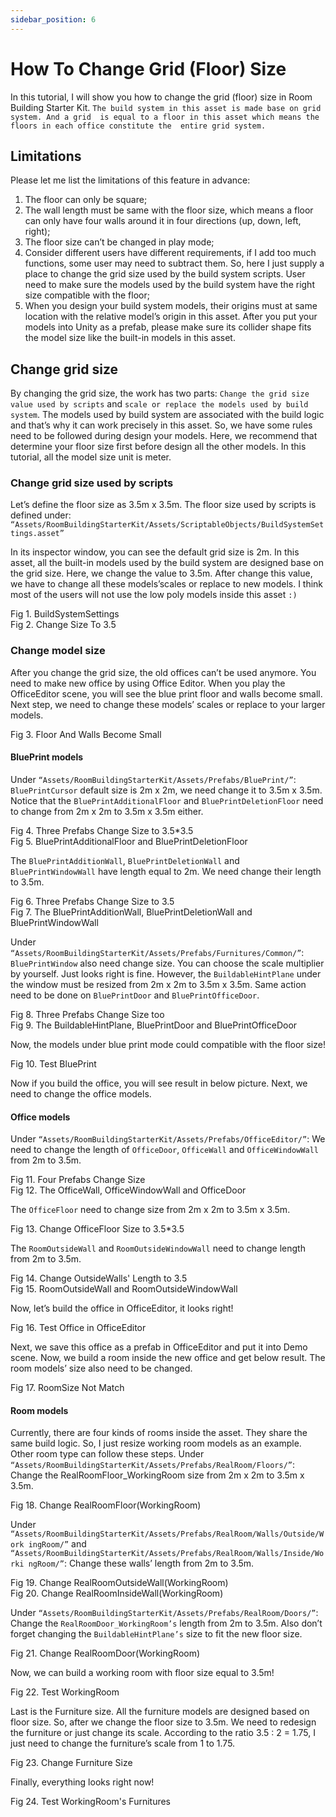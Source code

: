 ```yaml
---
sidebar_position: 6
---
```



# How To Change Grid (Floor) Size

In this tutorial, I will show you how to change the grid (floor) size in Room Building 
Starter Kit. `The build system in this asset is made base on grid system. And a grid 
is equal to a floor in this asset which means the floors in each office constitute the 
entire grid system.`


##  Limitations

Please let me list the limitations of this feature in advance:
1. The floor can only be square;
2. The wall length must be same with the floor size, which means a floor can only 
have four walls around it in four directions (up, down, left, right);
3. The floor size can’t be changed in play mode;
4. Consider different users have different requirements, if I add too much functions, 
some user may need to subtract them. So, here I just supply a place to change the 
grid size used by the build system scripts. User need to make sure the models used 
by the build system have the right size compatible with the floor;
5. When you design your build system models, their origins must at same location 
with the relative model’s origin in this asset. After you put your models into Unity 
as a prefab, please make sure its collider shape fits the model size like the built-in 
models in this asset.

##  Change grid size

By changing the grid size, the work has two parts: `Change the grid size value used by scripts` 
and `scale or replace the models used by build system`. The models used 
by build system are associated with the build logic and that’s why it can work 
precisely in this asset. So, we have some rules need to be followed during design your 
models. Here, we recommend that determine your floor size first before design all the 
other models. In this tutorial, all the model size unit is meter.

###  Change grid size used by scripts

Let’s define the floor size as 3.5m x 3.5m. The floor size used by scripts is defined 
under:
`“Assets/RoomBuildingStarterKit/Assets/ScriptableObjects/BuildSystemSettings.asset”`

In its inspector window, you can see the default grid size is 2m. In this asset, all the built-in 
models used by the build system are designed base on the grid size. Here, we change the 
value to 3.5m.
After change this value, we have to change all these models’scales or replace to new models. 
I think most of the users will not use the low poly models inside this asset `:)`


<div style={{ display: 'flex', flexDirection: 'column', justifyContent: 'center', alignItems: 'center', }}>
    <CustomImage src="/img/room-building-starter-kit/How_To_Change_Grid (Floor)_Size_Image_Page2_0001.jpg" alt="1" width="600" style={{ margin: '10px 20px' }}/>
    <div style={{ fontSize: '12px', color: '#666', margin: '5px 0 0 0' }}>Fig 1. BuildSystemSettings</div>
</div>



<div style={{ display: 'flex', flexDirection: 'column', justifyContent: 'center', alignItems: 'center', }}>
    <CustomImage src="/img/room-building-starter-kit/How_To_Change_Grid (Floor)_Size_Image_Page2_0002.jpg" alt="1" width="600" style={{ margin: '10px 20px' }}/>
    <div style={{ fontSize: '12px', color: '#666', margin: '5px 0 0 0' }}>Fig 2. Change Size To 3.5</div>
</div>


###  Change model size

After you change the grid size, the old offices can’t be used anymore. You need to make 
new office by using Office Editor. When you play the OfficeEditor scene, you will see 
the blue print floor and walls become small. Next step, we need to change these models’
scales or replace to your larger models.


<div style={{ display: 'flex', flexDirection: 'column', justifyContent: 'center', alignItems: 'center', }}>
    <CustomImage src="/img/room-building-starter-kit/How_To_Change_Grid (Floor)_Size_Image_Page2_0003.jpg" alt="1" width="600" style={{ margin: '10px 20px' }}/>
    <div style={{ fontSize: '12px', color: '#666', margin: '5px 0 0 0' }}>Fig 3. Floor And Walls Become Small</div>
</div>


#### BluePrint models

Under `“Assets/RoomBuildingStarterKit/Assets/Prefabs/BluePrint/”`:
`BluePrintCursor` default size is 2m x 2m, we need change it to 3.5m x 3.5m.
Notice that the `BluePrintAdditionalFloor` and `BluePrintDeletionFloor` need to 
change from 2m x 2m to 3.5m x 3.5m either.


<div style={{ display: 'flex', flexDirection: 'column', justifyContent: 'center', alignItems: 'center', }}>
    <CustomImage src="/img/room-building-starter-kit/How_To_Change_Grid (Floor)_Size_Image_Page3_0001.jpg" alt="1" width="600" style={{ margin: '10px 20px' }}/>
    <div style={{ fontSize: '12px', color: '#666', margin: '5px 0 0 0' }}>Fig 4. Three Prefabs Change Size to 3.5*3.5</div>
</div>


<div style={{ display: 'flex', flexDirection: 'column', justifyContent: 'center', alignItems: 'center', }}>
    <div style={{ display: 'flex', flexDirection: 'row', justifyContent: 'center', alignItems: 'end', flexWrap: 'wrap' }}>
        <CustomImage src="/img/room-building-starter-kit/How_To_Change_Grid (Floor)_Size_Image_Page3_0002.jpg" alt="4" width="350px" style={{ margin: '10px' }}/>
        <CustomImage src="/img/room-building-starter-kit/How_To_Change_Grid (Floor)_Size_Image_Page3_0003.jpg" alt="5" width="363px" style={{ margin: '10px' }}/>
    </div>
    <div style={{ fontSize: '12px', color: '#666', margin: '5px 0 20px 0' }}>Fig 5. BluePrintAdditionalFloor and BluePrintDeletionFloor</div>
</div>

The `BluePrintAdditionWall`, `BluePrintDeletionWall` and `BluePrintWindowWall`
have length equal to 2m. We need change their length to 3.5m.


<div style={{ display: 'flex', flexDirection: 'column', justifyContent: 'center', alignItems: 'center', }}>
    <CustomImage src="/img/room-building-starter-kit/How_To_Change_Grid (Floor)_Size_Image_Page3_0004.jpg" alt="1" width="600" style={{ margin: '10px 20px' }}/>
    <div style={{ fontSize: '12px', color: '#666', margin: '5px 0 0 0' }}>Fig 6. Three Prefabs Change Size to 3.5</div>
</div>



<div style={{ display: 'flex', flexDirection: 'column', justifyContent: 'center', alignItems: 'center', }}>
    <CustomImage src="/img/room-building-starter-kit/How_To_Change_Grid (Floor)_Size_Image_Page3_0005.jpg" alt="1" width="600" style={{ margin: '10px 20px' }}/>
    <div style={{ fontSize: '12px', color: '#666', margin: '5px 0 0 0' }}>Fig 7. The BluePrintAdditionWall, BluePrintDeletionWall and BluePrintWindowWall</div>
</div>


Under `“Assets/RoomBuildingStarterKit/Assets/Prefabs/Furnitures/Common/”`:
`BluePrintWindow` also need change size. You can choose the scale multiplier by 
yourself. Just looks right is fine. However, the `BuildableHintPlane` under the window 
must be resized from 2m x 2m to 3.5m x 3.5m. Same action need to be done on 
`BluePrintDoor` and `BluePrintOfficeDoor`.


<div style={{ display: 'flex', flexDirection: 'column', justifyContent: 'center', alignItems: 'center', }}>
    <CustomImage src="/img/room-building-starter-kit/How_To_Change_Grid (Floor)_Size_Image_Page4_0001.jpg" alt="1" width="600" style={{ margin: '10px 20px' }}/>
    <div style={{ fontSize: '12px', color: '#666', margin: '5px 0 0 0' }}>Fig 8. Three Prefabs Change Size too</div>
</div>




<div style={{ display: 'flex', flexDirection: 'column', justifyContent: 'center', alignItems: 'center', }}>
    <CustomImage src="/img/room-building-starter-kit/How_To_Change_Grid (Floor)_Size_Image_Page4_0002.jpg" alt="1" width="600" style={{ margin: '10px 20px' }}/>
    <div style={{ fontSize: '12px', color: '#666', margin: '5px 0 0 0' }}>Fig 9. The BuildableHintPlane, BluePrintDoor and BluePrintOfficeDoor</div>
</div>



Now, the models under blue print mode could compatible with the floor size!


<div style={{ display: 'flex', flexDirection: 'column', justifyContent: 'center', alignItems: 'center', }}>
    <CustomImage src="/img/room-building-starter-kit/How_To_Change_Grid (Floor)_Size_Image_Page4_0003.jpg" alt="1" width="600" style={{ margin: '10px 20px' }}/>
    <div style={{ fontSize: '12px', color: '#666', margin: '5px 0 0 0' }}>Fig 10. Test BluePrint</div>
</div>


Now if you build the office, you will see result in below picture. Next, we need to 
change the office models.

#### Office models

Under `“Assets/RoomBuildingStarterKit/Assets/Prefabs/OfficeEditor/”`:
We need to change the length of `OfficeDoor`, `OfficeWall` and `OfficeWindowWall`
from 2m to 3.5m.


<div style={{ display: 'flex', flexDirection: 'column', justifyContent: 'center', alignItems: 'center', }}>
    <CustomImage src="/img/room-building-starter-kit/How_To_Change_Grid (Floor)_Size_Image_Page5_0001.jpg" alt="1" width="600" style={{ margin: '10px 20px' }}/>
    <div style={{ fontSize: '12px', color: '#666', margin: '5px 0 0 0' }}>Fig 11. Four Prefabs Change Size</div>
</div>



<div style={{ display: 'flex', flexDirection: 'column', justifyContent: 'center', alignItems: 'center', }}>
    <CustomImage src="/img/room-building-starter-kit/How_To_Change_Grid (Floor)_Size_Image_Page5_0002.jpg" alt="1" width="600" style={{ margin: '10px 20px' }}/>
    <div style={{ fontSize: '12px', color: '#666', margin: '5px 0 0 0' }}>Fig 12. The OfficeWall, OfficeWindowWall and OfficeDoor</div>
</div>


The `OfficeFloor` need to change size from 2m x 2m to 3.5m x 3.5m.

<div style={{ display: 'flex', flexDirection: 'column', justifyContent: 'center', alignItems: 'center', flexWrap: 'wrap' }}>
    <div style={{ display: 'flex', flexDirection: 'row', justifyContent: 'center', alignItems: 'end' }}>
        <CustomImage src="/img/room-building-starter-kit/How_To_Change_Grid (Floor)_Size_Image_Page5_0003.jpg" alt="1" width="400" style={{ margin: '10px' }}/>
        <CustomImage src="/img/room-building-starter-kit/How_To_Change_Grid (Floor)_Size_Image_Page5_0004.jpg" alt="1" width="300" style={{ margin: '10px' }}/>
    </div>
        <div style={{ fontSize: '12px', color: '#666', margin: '5px 0 0 0' }}>Fig 13. Change OfficeFloor Size to 3.5*3.5</div>
</div>

The `RoomOutsideWall` and `RoomOutsideWindowWall` need to change length from 
2m to 3.5m.


<div style={{ display: 'flex', flexDirection: 'column', justifyContent: 'center', alignItems: 'center', }}>
    <CustomImage src="/img/room-building-starter-kit/How_To_Change_Grid (Floor)_Size_Image_Page6_0001.jpg" alt="1" width="600" style={{ margin: '10px 20px' }}/>
    <div style={{ fontSize: '12px', color: '#666', margin: '5px 0 0 0' }}>Fig 14. Change OutsideWalls' Length to 3.5</div>
</div>



<div style={{ display: 'flex', flexDirection: 'column', justifyContent: 'center', alignItems: 'center', }}>
    <CustomImage src="/img/room-building-starter-kit/How_To_Change_Grid (Floor)_Size_Image_Page6_0002.jpg" alt="1" width="600" style={{ margin: '10px 20px' }}/>
    <div style={{ fontSize: '12px', color: '#666', margin: '5px 0 0 0' }}>Fig 15. RoomOutsideWall and RoomOutsideWindowWall</div>
</div>


Now, let’s build the office in OfficeEditor, it looks right!


<div style={{ display: 'flex', flexDirection: 'column', justifyContent: 'center', alignItems: 'center', }}>
    <CustomImage src="/img/room-building-starter-kit/How_To_Change_Grid (Floor)_Size_Image_Page6_0003.jpg" alt="1" width="600" style={{ margin: '10px 20px' }}/>
    <div style={{ fontSize: '12px', color: '#666', margin: '5px 0 0 0' }}>Fig 16. Test Office in OfficeEditor</div>
</div>


Next, we save this office as a prefab in OfficeEditor and put it into Demo scene. Now, 
we build a room inside the new office and get below result. The room models’ size also 
need to be changed.


<div style={{ display: 'flex', flexDirection: 'column', justifyContent: 'center', alignItems: 'center', }}>
    <CustomImage src="/img/room-building-starter-kit/How_To_Change_Grid (Floor)_Size_Image_Page7_0001.jpg" alt="1" width="600" style={{ margin: '10px 20px' }}/>
    <div style={{ fontSize: '12px', color: '#666', margin: '5px 0 0 0' }}>Fig 17. RoomSize Not Match</div>
</div>


#### Room models

Currently, there are four kinds of rooms inside the asset. They share the same build 
logic. So, I just resize working room models as an example. Other room type can follow 
these steps.
Under `“Assets/RoomBuildingStarterKit/Assets/Prefabs/RealRoom/Floors/”`:
Change the RealRoomFloor_WorkingRoom size from 2m x 2m to 3.5m x 3.5m.

<div style={{ display: 'flex', flexDirection: 'column', justifyContent: 'center', alignItems: 'center', }}>
    <div style={{ display: 'flex', flexDirection: 'row', justifyContent: 'center', alignItems: 'end', flexWrap: 'wrap' }}>
        <CustomImage src="/img/room-building-starter-kit/How_To_Change_Grid (Floor)_Size_Image_Page7_0002.jpg" alt="4" width="450px" style={{margin:'10px'}}/>
        <CustomImage src="/img/room-building-starter-kit/How_To_Change_Grid (Floor)_Size_Image_Page7_0003.jpg" alt="5" width="250px" style={{margin:'10px'}}/>
    </div>
    <div style={{ fontSize: '12px', color: '#666', margin: '5px 0 20px 0' }}>Fig 18. Change RealRoomFloor(WorkingRoom)</div>
</div>

Under 
`“Assets/RoomBuildingStarterKit/Assets/Prefabs/RealRoom/Walls/Outside/Work
ingRoom/”` and
`“Assets/RoomBuildingStarterKit/Assets/Prefabs/RealRoom/Walls/Inside/Worki
ngRoom/”`:
Change these walls’ length from 2m to 3.5m.

<div style={{ display: 'flex', flexDirection: 'column', justifyContent: 'center', alignItems: 'center', }}>
    <div style={{ display: 'flex', flexDirection: 'row', justifyContent: 'center', alignItems: 'end', flexWrap: 'wrap' }}>
        <CustomImage src="/img/room-building-starter-kit/How_To_Change_Grid (Floor)_Size_Image_Page8_0001.jpg" alt="4" width="550px" style={{margin:'10px'}}/>
        <CustomImage src="/img/room-building-starter-kit/How_To_Change_Grid (Floor)_Size_Image_Page8_0002.jpg" alt="5" width="350px" style={{margin:'10px'}}/>
    </div>
    <div style={{ fontSize: '12px', color: '#666', margin: '5px 0 20px 0' }}>Fig 19. Change RealRoomOutsideWall(WorkingRoom)</div>
</div>
<div style={{ display: 'flex', flexDirection: 'column', justifyContent: 'center', alignItems: 'center', }}>
    <div style={{ display: 'flex', flexDirection: 'row', justifyContent: 'center', alignItems: 'end', flexWrap: 'wrap' }}>
        <CustomImage src="/img/room-building-starter-kit/How_To_Change_Grid (Floor)_Size_Image_Page8_0003.jpg" alt="4" width="550px" style={{margin:'10px'}}/>
        <CustomImage src="/img/room-building-starter-kit/How_To_Change_Grid (Floor)_Size_Image_Page8_0004.jpg" alt="5" width="350px" style={{margin:'10px'}}/>
    </div>
    <div style={{ fontSize: '12px', color: '#666', margin: '5px 0 20px 0' }}>Fig 20. Change RealRoomInsideWall(WorkingRoom)</div>
</div>

Under `“Assets/RoomBuildingStarterKit/Assets/Prefabs/RealRoom/Doors/”`:
Change the `RealRoomDoor_WorkingRoom’s` length from 2m to 3.5m. Also don’t 
forget changing the `BuildableHintPlane’s` size to fit the new floor size.

<div style={{ display: 'flex', flexDirection: 'column', justifyContent: 'center', alignItems: 'center', }}>
    <div style={{ display: 'flex', flexDirection: 'row', justifyContent: 'center', alignItems: 'end', flexWrap: 'wrap' }}>
        <CustomImage src="/img/room-building-starter-kit/How_To_Change_Grid (Floor)_Size_Image_Page8_0005.jpg" alt="4" width="650px" style={{margin:'10px'}}/>
        <CustomImage src="/img/room-building-starter-kit/How_To_Change_Grid (Floor)_Size_Image_Page8_0006.jpg" alt="5" width="250px" style={{margin:'10px'}}/>
    </div>
    <div style={{ fontSize: '12px', color: '#666', margin: '5px 0 20px 0' }}>Fig 21. Change RealRoomDoor(WorkingRoom)</div>
</div>

Now, we can build a working room with floor size equal to 3.5m!


<div style={{ display: 'flex', flexDirection: 'column', justifyContent: 'center', alignItems: 'center', }}>
    <CustomImage src="/img/room-building-starter-kit/How_To_Change_Grid (Floor)_Size_Image_Page9_0001.jpg" alt="1" width="600" style={{ margin: '10px 20px' }}/>
    <div style={{ fontSize: '12px', color: '#666', margin: '5px 0 0 0' }}>Fig 22. Test WorkingRoom </div>
</div>


Last is the Furniture size. All the furniture models are designed based on floor size. So, 
after we change the floor size to 3.5m. We need to redesign the furniture or just change 
its scale. According to the ratio 3.5 : 2 = 1.75, I just need to change the furniture’s scale 
from 1 to 1.75.

<div style={{ display: 'flex', flexDirection: 'column', justifyContent: 'center', alignItems: 'center', }}>
    <CustomImage src="/img/room-building-starter-kit/How_To_Change_Grid (Floor)_Size_Image_Page9_0002.jpg" alt="1" width="600" style={{ margin: '10px 20px' }}/>
    <div style={{ fontSize: '12px', color: '#666', margin: '5px 0 0 0' }}>Fig 23. Change Furniture Size </div>
</div>


Finally, everything looks right now!


<div style={{ display: 'flex', flexDirection: 'column', justifyContent: 'center', alignItems: 'center', }}>
    <CustomImage src="/img/room-building-starter-kit/How_To_Change_Grid (Floor)_Size_Image_Page9_0003.jpg" alt="1" width="600" style={{ margin: '10px 20px' }}/>
    <div style={{ fontSize: '12px', color: '#666', margin: '5px 0 0 0' }}>Fig 24. Test WorkingRoom's Furnitures </div>
</div>
